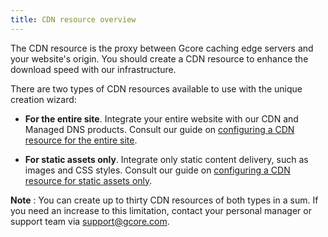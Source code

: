 ---
title: CDN resource overview
---

The CDN resource is the proxy between Gcore caching edge servers and your website's origin. You should create a CDN resource to enhance the download speed with our infrastructure. 

There are two types of CDN resources available to use with the unique creation wizard:

  * **For the entire site**. Integrate your entire website with our CDN and Managed DNS products. Consult our guide on [configuring a CDN resource for the entire site](/cdn/getting-started/create-a-cdn-resource/create-a-cdn-resource-for-the-entire-site).

  * **For static assets only**. Integrate only static content delivery, such as images and CSS styles. Consult our guide on [configuring a CDN resource for static assets only](/cdn/getting-started/create-a-cdn-resource/create-a-cdn-resource-for-only-static-files).




**Note** : You can create up to thirty CDN resources of both types in a sum. If you need an increase to this limitation, contact your personal manager or support team via [support@gcore.com](mailto:support@gcore.com).